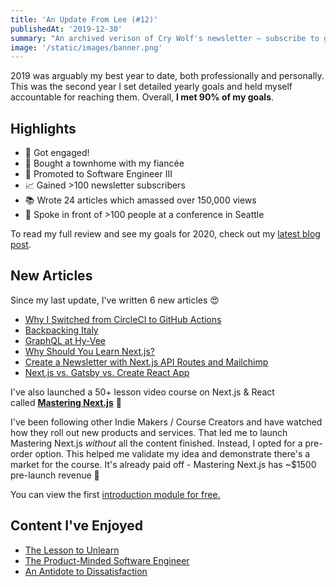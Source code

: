 ```yaml
---
title: 'An Update From Lee (#12)'
publishedAt: '2019-12-30'
summary: "An archived verison of Cry Wolf's newsletter – subscribe to get early access."
image: '/static/images/banner.png'
---
```


2019 was arguably my best year to date, both professionally and personally.
This was the second year I set detailed yearly goals and held myself accountable
for reaching them. Overall, **I met 90% of my goals**.

## Highlights

- 💍 Got engaged!
- 🏡 Bought a townhome with my fiancée
- 🚀 Promoted to Software Engineer III
- 📈 Gained >100 newsletter subscribers
- 📚 Wrote 24 articles which amassed over 150,000 views
- 🎤 Spoke in front of >100 people at a conference in Seattle

To read my full review and see my goals for 2020, check out
my [latest blog post](/blog/2019).

## New Articles

Since my last update, I've written 6 new articles 😍

- [Why I Switched from CircleCI to GitHub Actions](/blog/github-actions)
- [Backpacking Italy](/blog/italy)
- [GraphQL at Hy-Vee](/blog/graphql-at-hy-vee)
- [Why Should You Learn Next.js?](https://masteringnextjs.com/learn-next-js)
- [Create a Newsletter with Next.js API Routes and Mailchimp](/blog/mailchimp-next-js)
- [Next.js vs. Gatsby vs. Create React App](https://masteringnextjs.com/nextjs-gatsby-create-react-app/)

I've also launched a 50+ lesson video course on Next.js & React called [**Mastering Next.js**](https://masteringnextjs.com/) 🎉

I've been following other Indie Makers / Course Creators and have watched how they roll out
new products and services. That led me to launch Mastering Next.js *without* all the
content finished. Instead, I opted for a pre-order option. This helped me validate my
idea and demonstrate there's a market for the course. It's already paid off -
Mastering Next.js has ~$1500 pre-launch revenue 💸

You can view the first [introduction module for free.](https://www.youtube.com/watch?v=uQeidE2LA1s)

## Content I've Enjoyed

- [The Lesson to Unlearn](http://paulgraham.com/lesson.html)
- [The Product-Minded Software Engineer](https://blog.pragmaticengineer.com/the-product-minded-engineer/)
- [An Antidote to Dissatisfaction](https://www.youtube.com/watch?v=WPPPFqsECz0)
